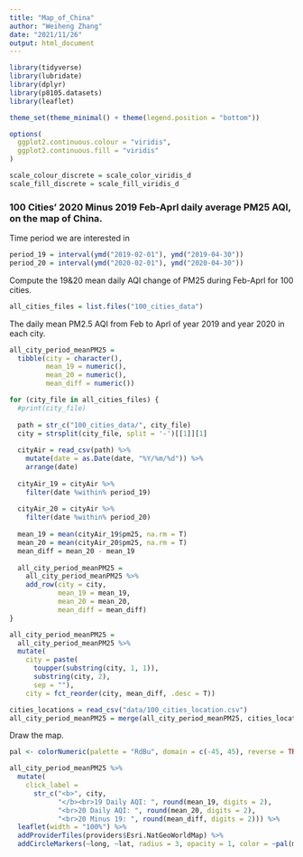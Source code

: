 ```yaml
---
title: "Map_of_China"
author: "Weiheng Zhang"
date: "2021/11/26"
output: html_document
---
```


```r
library(tidyverse)
library(lubridate)
library(dplyr)
library(p8105.datasets)
library(leaflet)

theme_set(theme_minimal() + theme(legend.position = "bottom"))

options(
  ggplot2.continuous.colour = "viridis",
  ggplot2.continuous.fill = "viridis"
)

scale_colour_discrete = scale_color_viridis_d
scale_fill_discrete = scale_fill_viridis_d
```



### 100 Cities' 2020 Minus 2019 Feb-Aprl daily average PM25 AQI, on the map of China.

Time period we are interested in
```r
period_19 = interval(ymd("2019-02-01"), ymd("2019-04-30"))
period_20 = interval(ymd("2020-02-01"), ymd("2020-04-30"))
```

Compute the 19&20 mean daily AQI change of PM25 during Feb-Aprl for 100 cities.

```r
all_cities_files = list.files("100_cities_data")
```

The daily mean PM2.5 AQI from Feb to Aprl of year 2019 and year 2020 in each city.
```r
all_city_period_meanPM25 = 
  tibble(city = character(),
         mean_19 = numeric(),
         mean_20 = numeric(),
         mean_diff = numeric())
```

```r
for (city_file in all_cities_files) {
  #print(city_file)
  
  path = str_c("100_cities_data/", city_file)
  city = strsplit(city_file, split = '-')[[1]][1]
  
  cityAir = read_csv(path) %>% 
    mutate(date = as.Date(date, "%Y/%m/%d")) %>%
    arrange(date)
  
  cityAir_19 = cityAir %>% 
    filter(date %within% period_19) 
  
  cityAir_20 = cityAir %>% 
    filter(date %within% period_20)
  
  mean_19 = mean(cityAir_19$pm25, na.rm = T)
  mean_20 = mean(cityAir_20$pm25, na.rm = T)
  mean_diff = mean_20 - mean_19
  
  all_city_period_meanPM25 = 
    all_city_period_meanPM25 %>% 
    add_row(city = city, 
            mean_19 = mean_19, 
            mean_20 = mean_20, 
            mean_diff = mean_diff)
}

```


```r
all_city_period_meanPM25 = 
  all_city_period_meanPM25 %>% 
  mutate(
    city = paste(
      toupper(substring(city, 1, 1)), 
      substring(city, 2), 
      sep = ""),
    city = fct_reorder(city, mean_diff, .desc = T))
```


```r
cities_locations = read_csv("data/100_cities_location.csv")
all_city_period_meanPM25 = merge(all_city_period_meanPM25, cities_locations)
```

Draw the map.
```r
pal <- colorNumeric(palette = "RdBu", domain = c(-45, 45), reverse = TRUE)

all_city_period_meanPM25 %>% 
  mutate(
    click_label = 
      str_c("<b>", city, 
            "</b><br>19 Daily AQI: ", round(mean_19, digits = 2), 
            "<br>20 Daily AQI: ", round(mean_20, digits = 2),
            "<br>20 Minus 19: ", round(mean_diff, digits = 2))) %>% 
  leaflet(width = "100%") %>% 
  addProviderTiles(providers$Esri.NatGeoWorldMap) %>% 
  addCircleMarkers(~long, ~lat, radius = 3, opacity = 1, color = ~pal(mean_diff), popup = ~click_label)
```







